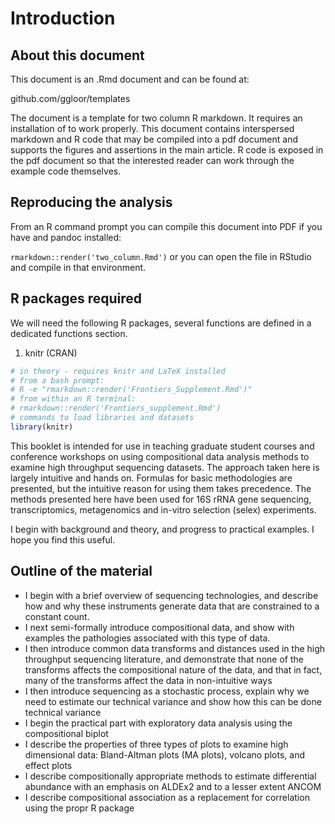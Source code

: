 # Introduction

## About this document

This document is an .Rmd document and can be found at:

github.com/ggloor/templates

The document is a template for two column R markdown. It requires an installation of \LaTeX to work properly. This document contains interspersed markdown and R code that may be compiled into a pdf document and supports the figures and assertions in the main article. R code is exposed in the pdf document so that the interested reader can work through the example code themselves.

## Reproducing the analysis

From an R command prompt you can compile this document into PDF if you have \LaTeX and pandoc installed:

`rmarkdown::render('two_column.Rmd')` or you can open the file in RStudio and compile in that environment.

## R packages required

We will need the following R packages, several functions are defined in a dedicated functions section.

1. knitr (CRAN)

```r

# in theory - requires knitr and LaTeX installed
# from a bash prompt:
# R -e "rmarkdown::render('Frontiers_Supplement.Rmd')"
# from within an R terminal:
# rmarkdown::render('Frontiers_supplement.Rmd')
# commands to load libraries and datasets
library(knitr)
```

This booklet is intended for use in teaching graduate student courses and conference workshops on using compositional data analysis methods to examine high throughput sequencing datasets. The approach taken here is largely intuitive and hands on. Formulas for basic methodologies are presented, but the intuitive reason for using them takes precedence. The methods presented here have been used for 16S rRNA gene sequencing, transcriptomics, metagenomics and in-vitro selection (selex) experiments.

I begin with background and theory, and progress to practical examples. I hope you find this useful.

## Outline of the material

- I begin with a brief overview of sequencing technologies, and describe how and why these instruments generate data that are constrained to a constant count.
- I next semi-formally introduce compositional data, and show with examples the pathologies associated with this type of data.
- I then introduce common data transforms and distances used in the high throughput sequencing literature, and demonstrate that none of the transforms affects the compositional nature of the data, and that in fact, many of the transforms affect the data in non-intuitive ways
- I then introduce sequencing as a stochastic process, explain why we need to estimate our technical variance and show how this can be done technical variance
- I begin the practical part with exploratory data analysis using the compositional biplot
- I describe the properties of three types of plots to examine high dimensional data: Bland-Altman plots (MA plots), volcano plots, and effect plots
- I describe compositionally appropriate methods to estimate differential abundance with an emphasis on ALDEx2 and to a lesser extent ANCOM
- I describe compositional association as a replacement for correlation using the propr R package
